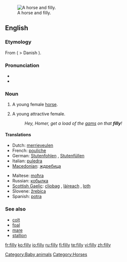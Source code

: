 [[Image:Horse And Filly.jpg|thumb|right|A horse and filly.]]
==English==

===Etymology===
From {{etyl|non}} {{term|fylja||filly}} ( > Danish {{term|føl}}).

===Pronunciation===
* {{audio|en-us-filly.ogg|Audio (US)}}
* {{rhymes|ɪli}}

===Noun===
{{en-noun|fillies}}

# A young female [[horse]].
# {{dated}} A young attractive female.
#: ''Hey, Homer, get a load of the [[gams]] on that '''filly'''!''

====Translations====
{{trans-top|young female horse}}
* Dutch: [[merrieveulen]] {{n}}
* French: [[pouliche]] {{f}}
* German: [[Stutenfohlen]] {{n}}, [[Stutenfüllen]] {{n}}
* Italian: [[puledra]] {{f}}
* [[Macedonian]]: [[ждребица]] {{f}}
{{trans-mid}}
* Maltese: [[moħra]] {{f}}
* Russian: [[кобылка]] {{f}}
* [[Scottish Gaelic]]: [[cliobag]] {{f}}, [[làireach]] {{f}}, [[loth]] {{f}}
* Slovene: [[žrebica]] {{f}}
* Spanish: [[potra]] {{f}}
{{trans-bottom}}

===See also===
* [[colt]]
* [[foal]]
* [[mare]]
* [[stallion]]

[[Category:Baby animals]]
[[Category:Horses]]

[[fr:filly]]
[[ko:filly]]
[[io:filly]]
[[ru:filly]]
[[fi:filly]]
[[te:filly]]
[[vi:filly]]
[[zh:filly]]